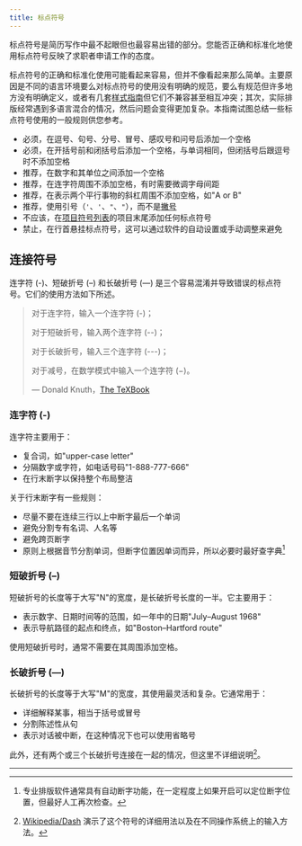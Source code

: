 ```yaml
---
title: 标点符号
---
```


标点符号是简历写作中最不起眼但也最容易出错的部分。您能否正确和标准化地使用标点符号反映了求职者申请工作的态度。

标点符号的正确和标准化使用可能看起来容易，但并不像看起来那么简单。主要原因是不同的语言环境要么对标点符号的使用没有明确的规范，要么有规范但许多地方没有明确定义，或者有几套[样式指南](https://en.wikipedia.org/wiki/Style_guide)但它们不兼容甚至相互冲突；其次，实际排版经常遇到多语言混合的情况，然后问题会变得更加复杂。本指南试图总结一些标点符号使用的一般规则供您参考。

- 必须，在逗号、句号、分号、冒号、感叹号和问号后添加一个空格
- 必须，在开括号前和闭括号后添加一个空格，与单词相同，但闭括号后跟逗号时不添加空格
- 推荐，在数字和其单位之间添加一个空格
- 推荐，在连字符周围不添加空格，有时需要微调字母间距
- 推荐，在表示两个平行事物的斜杠周围不添加空格，如"A or B"
- 推荐，使用引号（`'`、`'`、`"`、`"`），而不是[撇号](https://en.wikipedia.org/wiki/Apostrophe)
- 不应该，在[项目符号列表](<https://en.wikipedia.org/wiki/Bullet_(typography)>)的项目末尾添加任何标点符号
- 禁止，在行首悬挂标点符号，这可以通过软件的自动设置或手动调整来避免

## 连接符号

连字符 (-)、短破折号 (–) 和长破折号 (—) 是三个容易混淆并导致错误的标点符号。它们的使用方法如下所述。

> 对于连字符，输入一个连字符 (-)；
>
> 对于短破折号，输入两个连字符 (--)；
>
> 对于长破折号，输入三个连字符 (---)；
>
> 对于减号，在数学模式中输入一个连字符 ($-$)。
>
> — Donald Knuth，[The TeXBook](https://en.wikipedia.org/wiki/Computers_and_Typesetting)

### 连字符 (-)

连字符主要用于：

- 复合词，如"upper-case letter"
- 分隔数字或字符，如电话号码"1-888-777-666"
- 在行末断字以保持整个布局整洁

关于行末断字有一些规则：

- 尽量不要在连续三行以上中断字最后一个单词
- 避免分割专有名词、人名等
- 避免跨页断字
- 原则上根据音节分割单词，但断字位置因单词而异，所以必要时最好查字典[^7]

### 短破折号 (–)

短破折号的长度等于大写"N"的宽度，是长破折号长度的一半。它主要用于：

- 表示数字、日期时间等的范围，如一年中的日期"July–August 1968"
- 表示导航路径的起点和终点，如"Boston–Hartford route"

使用短破折号时，通常不需要在其周围添加空格。

### 长破折号 (—)

长破折号的长度等于大写"M"的宽度，其使用最灵活和复杂。它通常用于：

- 详细解释某事，相当于括号或冒号
- 分割陈述性从句
- 表示对话被中断，在这种情况下也可以使用省略号

此外，还有两个或三个长破折号连接在一起的情况，但这里不详细说明[^8]。

---

[^7]:
    专业排版软件通常具有自动断字功能，在一定程度上如果开启可以定位断字位置，但最好人工再次检查。

[^8]:
    [Wikipedia/Dash](https://en.wikipedia.org/wiki/Dash) 演示了这个符号的详细用法以及在不同操作系统上的输入方法。
